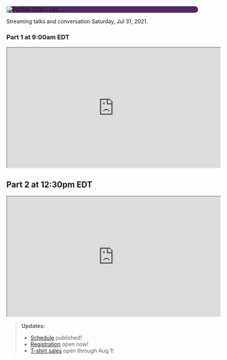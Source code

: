 <Seo title="PyOhio 2021" />

<div style="background-color: #502962; border-radius: 40px">
  <img
    alt="PyOhio 2021 Logo"
    src="../assets/pyohio-2021-logo-transparent.png"
  />
</div>

Streaming talks and conversation Saturday, Jul 31, 2021.

### Part 1 at 9:00am EDT

<iframe
  width="560"
  height="315"
  src="https://www.youtube.com/embed/vs0LcUCgB7g"
  frameborder="1"
  allow="accelerometer; autoplay; encrypted-media; gyroscope; picture-in-picture"
  allowfullscreen
></iframe>

## Part 2 at 12:30pm EDT

<iframe
  width="560"
  height="315"
  src="https://www.youtube.com/embed/-Zk5-jws1ts"
  frameborder="1"
  allow="accelerometer; autoplay; encrypted-media; gyroscope; picture-in-picture"
  allowfullscreen
></iframe>

> **Updates:**
>
> - [Schedule](/program/schedule) published!
> - [Registration](https://ti.to/pyohio/pyohio-2021) open now!
> - [T-shirt sales](https://www.customink.com/fundraising/pyohio-2021) open through Aug 1!
